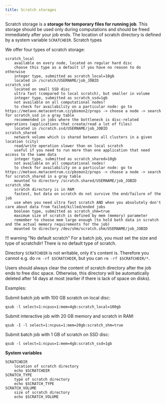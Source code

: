 ```yaml
---
title: Scratch storages
---
```

Scratch storage is a **storage for temporary files for running job**. This storage should be used only during computations and should be freed immediately after your job ends. The location of scratch directory is defined by a system variable `SCRATCHDIR`.
Scratch types

We offer four types of scratch storage:

    scratch_local
        available on every node, located on regular hard disc
        choose this type as a default if you have no reason to do otherwise
        integer type, submitted as scratch_local=10gb
        located in /scratch/USERNAME/job_JOBID
    scratch_ssd
        located on small SSD disc
        ultra fast (compared to local scratch), but smaller in volume
        integer type, submitted as scratch_ssd=1gb
        not available on all computational nodes!
        to check for availability on a particular node: go to https://metavo.metacentrum.cz/pbsmon2/props -> choose a node -> search for scratch_ssd in a gray table
        recommended in jobs where the bottleneck is disc-related operations (applications that create/read a lot of files)
        located in /scratch.ssd/USERNAME/job_JOBID
    scratch_shared
        network volume which is shared between all clusters in a given location (city)
        read/write operation slower than on local scratch
        useful if you need to run more than one application that need access to the same data
        integer type, submitted as scratch_shared=10gb
        not available on all computational nodes!
        to check for availability on a particular node: go to https://metavo.metacentrum.cz/pbsmon2/props -> choose a node -> search for scratch_shared in a gray table
        mounted to directory /scratch.shared/USERNAME/job_JOBID
    scratch_shm
        scratch directory is in RAM
        fastest, but data on scratch do not survive the end/failure of the job
        use when you need ultra fast scratch AND when you absolutely don't care about data from failed/killed/ended jobs
        boolean type, submitted as scratch_shm=true
        maximum size of scratch is defined by mem (memory) parameter
        remember to choose mem large enough (to hold both data in scratch and the actual memory requirements for the job)
        mounted to directory /dev/shm/scratch.shm/USERNAME/job_JOBID

!!! warning "No default scratch"
    For a batch job, you must set the size and type of scratchdir! There is no default type of scratch.

Directory `SCRATCHDIR` is not writable, only it's content is. Therefore you cannot e.g. do `rm -rf $SCRATCHDIR`, but you can `rm -rf $SCRATCHDIR/*`.

Users should always clear the content of scratch directory after the job ends to free disc space. Otherwise, this directory will be automatically deleted after 14 days at most (earlier if there is lack of space on disks).

Examples:

Submit batch job with 100 GB scratch on local disc:

    qsub -l select=1:ncpus=1:mem=4gb:scratch_local=100gb

Submit interactive job with 20 GB memory and scratch in RAM:

    qsub -I -l select=1:ncpus=1:mem=20gb:scratch_shm=true

Submit batch job with 1 GB of scratch on SSD disc:

    qsub -l select=1:ncpus=1:mem=4gb:scratch_ssd=1gb

**System variables**

    SCRATCHDIR
        location of scratch directory
        echo $SCRATCHDIR
    SCRATCH_TYPE
        type of scratch directory
        echo $SCRATCH_TYPE
    SCRATCH_VOLUME
        size of scratch directory
        echo $SCRATCH_VOLUME

